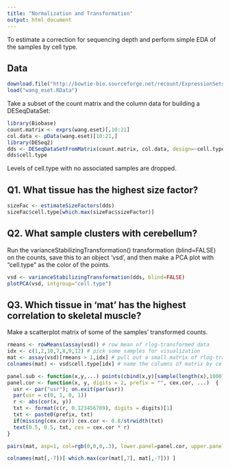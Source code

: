 ```yaml
---
title: "Normalization and Transformation"
output: html_document
---
```


To estimate a correction for sequencing depth and perform simple EDA of the samples by cell type.

## Data

```r
download.file("http://bowtie-bio.sourceforge.net/recount/ExpressionSets/wang_eset.RData", "wang_eset.RData")
load("wang_eset.RData")
```

Take a subset of the count matrix and the column data for building a DESeqDataSet:

```r
library(Biobase)
count.matrix <- exprs(wang.eset)[,10:21]
col.data <- pData(wang.eset)[10:21,]
library(DESeq2)
dds <- DESeqDataSetFromMatrix(count.matrix, col.data, design=~cell.type)
dds$cell.type
```

Levels of cell.type with no associated samples are dropped.



## Q1. What tissue has the highest size factor?

```r
sizeFac <- estimateSizeFactors(dds)
sizeFac$cell.type[which.max(sizeFac$sizeFactor)]
```



## Q2. What sample clusters with cerebellum? 

Run the varianceStabilizingTransformation() transformation (blind=FALSE) on the counts, save this to an object 'vsd', and then make a PCA plot with "cell.type" as the color of the points.

```r
vsd <- varianceStabilizingTransformation(dds, blind=FALSE)
plotPCA(vsd, intgroup="cell.type")
```



## Q3. Which tissue in 'mat' has the highest correlation to skeletal muscle? 

Make a scatterplot matrix of some of the samples' transformed counts.

```r
rmeans <- rowMeans(assay(vsd)) # row mean of rlog-transformed data
idx <- c(1,2,10,7,8,9,12) # pick some samples for visualization
mat <- assay(vsd)[rmeans > 1,idx] # pull out a small matrix of rlog-transformed counts
colnames(mat) <- vsd$cell.type[idx] # name the columns of matrix by cell type

panel.sub <- function(x,y,...) points(cbind(x,y)[sample(length(x),1000),],...)
panel.cor <- function(x, y, digits = 2, prefix = "", cex.cor, ...)  {
  usr <- par("usr"); on.exit(par(usr))
  par(usr = c(0, 1, 0, 1))
  r <- abs(cor(x, y))
  txt <- format(c(r, 0.123456789), digits = digits)[1]
  txt <- paste0(prefix, txt)
  if(missing(cex.cor)) cex.cor <- 0.8/strwidth(txt)
  text(0.5, 0.5, txt, cex = cex.cor * r)
}

pairs(mat, asp=1, col=rgb(0,0,0,.3), lower.panel=panel.cor, upper.panel=panel.sub)

colnames(mat[,-7])[ which.max(cor(mat[,7], mat[,-7])) ]
```

